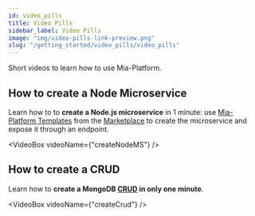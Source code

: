 ```yaml
---
id: video_pills
title: Video Pills
sidebar_label: Video Pills
image: "img/video-pills-link-preview.png"
slug: "/getting_started/video_pills/video_pills"
---
```


Short videos to learn how to use Mia-Platform.


## How to create a Node Microservice

Learn how to to **create a Node.js microservice** in 1 minute: use [Mia-Platform Templates](../../marketplace/templates/mia_templates) from the [Marketplace](../../marketplace/overview_marketplace) to create the microservice and expose it through an endpoint.

<VideoBox videoName={"createNodeMS"} />

## How to create a CRUD

Learn how to **create a MongoDB [CRUD](../../development_suite/api-console/api-design/crud_advanced) in only one minute**.

<VideoBox videoName={"createCrud"} />
